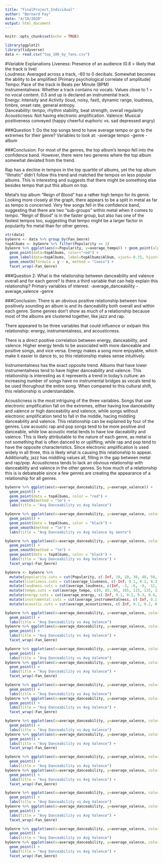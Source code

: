 ```yaml
---
title: "FinalProject_Individual"
author: "Bernard Fay"
date: "4/19/2020"
output: html_document
---
```


```r
knitr::opts_chunk$set(echo = TRUE)
```

```r
library(ggplot2)
library(tidyverse)
data <- read.csv("top_100_by_fans.csv")
```

#Variable Explanations
  Liveness: Presence of an audience (0.8 > likely that the track is live)  
  Loudness: Averaged across a track, -60 to 0 decibals. Somewhat becomes the ability to be amplifiied (Primary psychological correlate of amplitude) 
  Tempo: Pace of the track in Beats per Minute (BPM)  
  Instrumentalness: Whether a track contains no vocals. Values close to 1 = no vocal content. 0.5 and up is declared an instrumental track.  
  Energy: Intensity and Activity (loud, noisy, fast), dynamic range, loudness, timbre, onset rate, general entropy.   
  Danceability:  tempo, rhythm stability, beat strength, overall regularity
  Acousticness:  Not having electronic amplification.
  Valence:  Musical positiveness conveyed (happy cheerful euphoric vs. sad depressed angry)
  
###Question 1: Do the top songs tend to have average tempo or go to the extremes for their genre?
Variables to look at:
  -average tempo
  -genre
  -album
  
###Conclusion:
For most of the genres, the top album's tempo fell into the confidence band. However, there were two generes where the top album somewhat deviated from the trend.

Rap has a decline in tempos in the top quartile of albums, yet the top album "Illmatic" didn't follow this trend and matched the tempos on less popular albums. This is interesting and suggests that there might be something else besides tempo that put this album on top.

Metal's top album "Reign of Blood" has a rather high tempo for its genre. Looking more closely at the graph, there appears to be a split in metal as far as tempo is concerned. Very few songs fell in the confidence band, suggesting that there are two "sub-groups" within metal when it comes to tempo. "Reign of Blood" is in the faster group, but also has one of the fastest tempos too, suggesting that tempo might be a larger factor in popularity fro metal than for other genres.


```r
str(data)
byGenre <- data %>% group_by(Fan_Genre)
topAlbums <- byGenre %>% filter(Popularity == 1)
byGenre %>% ggplot(aes(x=Popularity, y=average_tempo)) + geom_point(alpha=1/2) + 
  geom_point(data=topAlbums, color="red") + 
  geom_label(data=topAlbums, label=topAlbums$Album, vjust=-0.75, hjust=-0.1) +
  geom_smooth(formula = y ~ x, method = "loess") + 
  facet_wrap(~Fan_Genre)
```

###Question 2: What is the relationship between danceability and valence overall and for each genre? Is there a third variable that can help explain this relationship?
Primary variables of interest:
  -average_danceability
  -average_valence
  -genre
  
###Conclusion:
There is an obvious positive relationship between how positively sounding an album is and its danceability both overall and within each genre. Some genres don't show as much of a relationship because most of the albums are clustered together, like jazz and rap.

There appeared to be three variables that could influence or exlpain this relationship: energy, instrumentalness, and acousticness.

There is a direct positive correlation between energy, danceability, and valence. Higher energy tends to be associated with more danceable and positive songs, and vice versa. Energy makes a song more enjoyable, which make it easier to dance to, so this relationship makes sense intuitively.

Instrumentalness has the exact opposite trend. Albums that have lower instrumentalness tend to have higher danceability and valence. This relationship is interesting as it represents a trend in today's culture: an increasing number of songs have no instrumental bridges as vocals tend to be used thorughout the entire song. When compared to this cultural shift, this relationship is understandable.

Acousticness is the most intriguing of the three variables. Songs that use electronic amplification fall on the extremes, either having low danceability and valence or high danceability and valence, while songs without electronic amplification tend to fall in the middle, hacing middling danceability and valence. This relationship can be explained by four of the genres. Low acoustic rap and pop songs tend to be more positive and danceable, while low acoustic metal tends to have low daceability and valence. This is likely attributable to the nature of each genre, as metal is not something that is often danced to or uplifting, while rap and pop tend to have the opposite characteristics. Since electronic amplification is used widely in all three, this is likely what is causing this relationship to appear. Additionally, jazz has middling values all, filling in the gap between metal and rap/pop. Acousticness tends to lack an obvious relationship with danceability and valence in the other genres. So how much of a relationship this is is debateable since a few genres are creating the appearance of a relationship for all genres.

```r
byGenre %>% ggplot(aes(x=average_danceability, y=average_valence)) + 
  geom_point() + 
  geom_point(data = topAlbums, color = "red") +
  geom_smooth(method = "lm") + 
  labs(title = "Avg Danceability vs Avg Valence")

byGenre %>% ggplot(aes(x=average_danceability, y=average_valence, color=Fan_Genre)) + 
  geom_point() + 
  geom_point(data = topAlbums, color = "black") +
  geom_smooth(method = "lm") + 
  labs(title = "Avg Danceability vs Avg Valence by Genre")

byGenre %>% ggplot(aes(x=average_danceability, y=average_valence, color=Fan_Genre)) + 
  geom_point() + 
  geom_smooth(method = "lm") + 
  geom_point(data = topAlbums, color = "black") +
  labs(title = "Avg Danceability vs Avg Valence") + 
  facet_wrap(~Fan_Genre)

byGenre <- byGenre %>% 
  mutate(popularity.cuts = cut(Popularity, c(-Inf, 10, 20, 30, 40, 50, 60, 70, 80, 90, 100))) %>%
  mutate(liveliness.cuts = cut(average_liveness, c(-Inf, 0.1, 0.2, 0.3, 0.4, 0.5, 0.6, 0.7, 0.8, 0.9, 1))) %>%
  mutate(loudness.cuts = cut(average_loudness, c(Inf, -3, -6, -9, -12, -15, -18, -21, -24, -27, -Inf))) %>%
  mutate(tempo.cuts = cut(average_tempo, c(0, 85, 95, 105, 115, 125, 135, 145, 155, 165, 175, Inf))) %>%
  mutate(energy.cuts = cut(average_energy, c(-Inf, 0.1, 0.2, 0.3, 0.4, 0.5, 0.6, 0.7, 0.8, 0.9, 1))) %>%
  mutate(instrumental.cuts = cut(average_instrumentalness, c(-Inf, 0.1, 0.2, 0.3, 0.4, 0.5, 0.6, 0.7, 0.8, 0.9, 1))) %>%
  mutate(acoustic.cuts = cut(average_acousticness, c(-Inf, 0.1, 0.2, 0.3, 0.4, 0.5, 0.6, 0.7, 0.8, 0.9, 1)))

byGenre %>% ggplot(aes(x=average_danceability, y=average_valence, color=popularity.cuts)) + 
  geom_point() + 
  labs(title = "Avg Danceability vs Avg Valence") 
byGenre %>% ggplot(aes(x=average_danceability, y=average_valence, color=popularity.cuts)) + 
  geom_point() + 
  labs(title = "Avg Danceability vs Avg Valence") + 
  facet_wrap(~Fan_Genre)

byGenre %>% ggplot(aes(x=average_danceability, y=average_valence, color=liveliness.cuts)) + 
  geom_point() + 
  labs(title = "Avg Danceability vs Avg Valence")
byGenre %>% ggplot(aes(x=average_danceability, y=average_valence, color=liveliness.cuts)) + 
  geom_point() + 
  labs(title = "Avg Danceability vs Avg Valence") + 
  facet_wrap(~Fan_Genre)

byGenre %>% ggplot(aes(x=average_danceability, y=average_valence, color=loudness.cuts)) + 
  geom_point() + 
  labs(title = "Avg Danceability vs Avg Valence")
byGenre %>% ggplot(aes(x=average_danceability, y=average_valence, color=loudness.cuts)) + 
  geom_point() + 
  labs(title = "Avg Danceability vs Avg Valence") + 
  facet_wrap(~Fan_Genre)

byGenre %>% ggplot(aes(x=average_danceability, y=average_valence, color=tempo.cuts)) + 
  geom_point() + 
  labs(title = "Avg Danceability vs Avg Valence")
byGenre %>% ggplot(aes(x=average_danceability, y=average_valence, color=tempo.cuts)) + 
  geom_point() + 
  labs(title = "Avg Danceability vs Avg Valence") + 
  facet_wrap(~Fan_Genre)

byGenre %>% ggplot(aes(x=average_danceability, y=average_valence, color=energy.cuts)) + 
  geom_point() + 
  labs(title = "Avg Danceability vs Avg Valence")
byGenre %>% ggplot(aes(x=average_danceability, y=average_valence, color=energy.cuts)) + 
  geom_point() + 
  labs(title = "Avg Danceability vs Avg Valence") + 
  facet_wrap(~Fan_Genre)

byGenre %>% ggplot(aes(x=average_danceability, y=average_valence, color=instrumental.cuts)) + 
  geom_point() + 
  labs(title = "Avg Danceability vs Avg Valence")
byGenre %>% ggplot(aes(x=average_danceability, y=average_valence, color=instrumental.cuts)) + 
  geom_point() + 
  labs(title = "Avg Danceability vs Avg Valence") + 
  facet_wrap(~Fan_Genre)

byGenre %>% ggplot(aes(x=average_danceability, y=average_valence, color=acoustic.cuts)) + 
  geom_point() + 
  labs(title = "Avg Danceability vs Avg Valence")
byGenre %>% ggplot(aes(x=average_danceability, y=average_valence, color=acoustic.cuts)) + 
  geom_point() + 
  labs(title = "Avg Danceability vs Avg Valence") + 
  facet_wrap(~Fan_Genre)
```